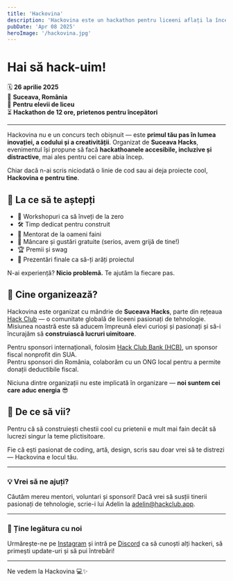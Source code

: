 ```yaml
---
title: 'Hackovina'
description: 'Hackovina este un hackathon pentru liceeni aflați la început de drum!'
pubDate: 'Apr 08 2025'
heroImage: '/hackovina.jpg'
---
```


# Hai să hack-uim!
🗓️ **26 aprilie 2025**  
📍 **Suceava, România**  
🏫 **Pentru elevii de liceu**  
⏳ **Hackathon de 12 ore, prietenos pentru începători**

---

Hackovina nu e un concurs tech obișnuit — este **primul tău pas în lumea inovației, a codului și a creativității**. Organizat de **Suceava Hacks**, evenimentul își propune să facă **hackathoanele accesibile, incluzive și distractive**, mai ales pentru cei care abia încep.

Chiar dacă n-ai scris niciodată o linie de cod sau ai deja proiecte cool, **Hackovina e pentru tine**.

## 🚀 La ce să te aștepți

- 🧠 Workshopuri ca să înveți de la zero  
- 🛠️ Timp dedicat pentru construit  
- 💬 Mentorat de la oameni faini  
- 🌯 Mâncare și gustări gratuite (serios, avem grijă de tine!)  
- 🏆 Premii și swag  
- 🎤 Prezentări finale ca să-ți arăți proiectul  

N-ai experiență? **Nicio problemă.** Te ajutăm la fiecare pas.

## 👥 Cine organizează?

Hackovina este organizat cu mândrie de **Suceava Hacks**, parte din rețeaua [Hack Club](https://hackclub.com/) — o comunitate globală de liceeni pasionați de tehnologie. Misiunea noastră este să aducem împreună elevi curioși și pasionați și să-i încurajăm să **construiască lucruri uimitoare**.

Pentru sponsori internaționali, folosim [Hack Club Bank (HCB)](https://hcb.hackclub.com/svh), un sponsor fiscal nonprofit din SUA.  
Pentru sponsori din România, colaborăm cu un ONG local pentru a permite donații deductibile fiscal.

Niciuna dintre organizații nu este implicată în organizare — **noi suntem cei care aduc energia** 😎

## 🎯 De ce să vii?
Pentru că să construiești chestii cool cu prietenii e mult mai fain decât să lucrezi singur la teme plictisitoare.

Fie că ești pasionat de coding, artă, design, scris sau doar vrei să te distrezi — Hackovina e locul tău.

---

### 💡 Vrei să ne ajuți?

Căutăm mereu mentori, voluntari și sponsori! Dacă vrei să susții tinerii pasionați de tehnologie, scrie-i lui Adelin la adelin@hackclub.app.

---

### 🔗 Ține legătura cu noi

Urmărește-ne pe [Instagram](https://instagram.com/suceavahacks) și intră pe [Discord](https://discord.gg/suceavahacks) ca să cunoști alți hackeri, să primești update-uri și să pui întrebări!

---

Ne vedem la Hackovina 💻✨
